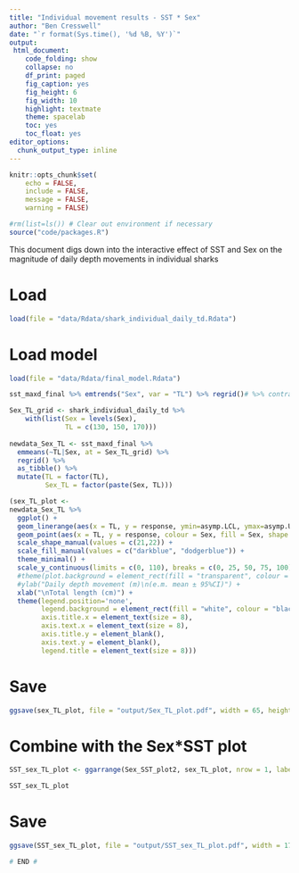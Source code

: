 ```yaml
---
title: "Individual movement results - SST * Sex"
author: "Ben Cresswell"
date: "`r format(Sys.time(), '%d %B, %Y')`"
output: 
 html_document:
    code_folding: show
    collapse: no
    df_print: paged
    fig_caption: yes
    fig_height: 6
    fig_width: 10
    highlight: textmate
    theme: spacelab
    toc: yes
    toc_float: yes
editor_options: 
  chunk_output_type: inline
---
```



```r
knitr::opts_chunk$set(
	echo = FALSE,
	include = FALSE,
	message = FALSE,
	warning = FALSE)
```


```r
#rm(list=ls()) # Clear out environment if necessary
source("code/packages.R")
```


This document digs down into the interactive effect of SST and Sex on the magnitude of daily depth movements in individual sharks

# Load
```r
load(file = "data/Rdata/shark_individual_daily_td.Rdata")
```

# Load model
```r
load(file = "data/Rdata/final_model.Rdata")
```


```r
sst_maxd_final %>% emtrends("Sex", var = "TL") %>% regrid()# %>% contrast()
```


```r
Sex_TL_grid <- shark_individual_daily_td %>% 
    with(list(Sex = levels(Sex),
              TL = c(130, 150, 170)))
  
newdata_Sex_TL <- sst_maxd_final %>% 
  emmeans(~TL|Sex, at = Sex_TL_grid) %>% 
  regrid() %>% 
  as_tibble() %>% 
  mutate(TL = factor(TL),
         Sex_TL = factor(paste(Sex, TL)))
```


```r
(sex_TL_plot <- 
newdata_Sex_TL %>% 
  ggplot() +
  geom_linerange(aes(x = TL, y = response, ymin=asymp.LCL, ymax=asymp.UCL, colour = Sex, fill = Sex), colour = "grey40", position=position_dodge(0.5)) +
  geom_point(aes(x = TL, y = response, colour = Sex, fill = Sex, shape = Sex), colour = "grey20", position=position_dodge(0.5), size = 4) +
  scale_shape_manual(values = c(21,22)) +
  scale_fill_manual(values = c("darkblue", "dodgerblue")) +
  theme_minimal() +
  scale_y_continuous(limits = c(0, 110), breaks = c(0, 25, 50, 75, 100)) +
  #theme(plot.background = element_rect(fill = "transparent", colour = "black", linewidth = 1)) +
  #ylab("Daily depth movement (m)\n(e.m. mean ± 95%CI)") + 
  xlab("\nTotal length (cm)") +
  theme(legend.position='none',
        legend.background = element_rect(fill = "white", colour = "black"),
        axis.title.x = element_text(size = 8),
        axis.text.x = element_text(size = 8),
        axis.title.y = element_blank(),
        axis.text.y = element_blank(),
        legend.title = element_text(size = 8)))

```


# Save
```r
ggsave(sex_TL_plot, file = "output/Sex_TL_plot.pdf", width = 65, height = 50, units = "mm", dpi = 300)
```


# Combine with the Sex*SST plot
```r
SST_sex_TL_plot <- ggarrange(Sex_SST_plot2, sex_TL_plot, nrow = 1, label.y = 0.5, widths = c(1.1, 0.6))

SST_sex_TL_plot
```


# Save
```r
ggsave(SST_sex_TL_plot, file = "output/SST_sex_TL_plot.pdf", width = 170, height = 70, units = "mm", dpi = 300)
```



```r
# END #
```